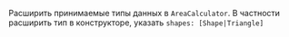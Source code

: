 Расширить принимаемые типы данных в `AreaCalculator`. В частности расширить тип в конструкторе, указать `shapes: [Shape|Triangle]`
